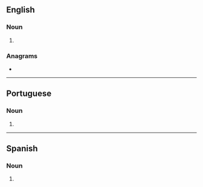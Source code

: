 {{also|Selvas}}
==English==

===Noun===
{{head|en|noun plural form}}

# {{plural of|selva|lang=en}}

===Anagrams===
* {{anagrams|en|Slaves|salves|slaves}}

----

==Portuguese==

===Noun===
{{head|pt|noun plural form}}

# {{plural of|selva|lang=pt}}

----

==Spanish==

===Noun===
{{head|es|noun form}}

# {{plural of|selva|lang=es}}